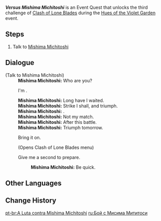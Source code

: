 {{Quest Infobox
|id            = 72720
|image         = Event Quest Versus Mishima Michitoshi.png
|type          = World
|requirement   = 
|characters    = Mishima Michitoshi; Traveler
|startLocation = [[Narukami Island]], [[Inazuma]]
|region        = Inazuma
|area          = Narukami Island
|prev          = Versus Yasuhiko Tarou
|next          = Versus Taroumaru
|otherRewards  = 
|event_name    = Hues of the Violet Garden
}}
'''''Versus Mishima Michitoshi''''' is an Event Quest that unlocks the third challenge of [[Clash of Lone Blades]] during the [[Hues of the Violet Garden]] event.

==Steps==
# Talk to [[Mishima Michitoshi]]

==Dialogue==
{{Quest Description|Here he comes &mdash; the samurai whose thoughts no one can really fathom, Mishima Michitoshi!}}
{{Dialogue Start}}
;(Talk to Mishima Michitoshi)
:'''Mishima Michitoshi:''' Who are you?
:{{DIcon}} I'm {{Traveler}}.
:'''Mishima Michitoshi:''' Long have I waited.
:'''Mishima Michitoshi:''' Strike I shall, and triumph.
:'''Mishima Michitoshi:''' {{sic|Blond-haired<!--Doesn't change based on gender-->}} {{MC|m=boy|f=girl}}.
:'''Mishima Michitoshi:''' Not my match.
:'''Mishima Michitoshi:''' After this battle.
:'''Mishima Michitoshi:''' Triumph tomorrow.
:{{DIcon}} Bring it on.
:;(Opens Clash of Lone Blades menu)
:{{DIcon}} Give me a second to prepare.
::'''Mishima Michitoshi:''' Be quick.
{{Dialogue End}}

==Other Languages==
{{Other Languages
|en      = Versus Mishima Michitoshi
|zhs     = 与三岛道世之战
|zhs_rm  = Yǔ Sāndǎo Dàoshì zhī Zhàn
|zht     = 與三島道世之戰
|zht_rm  = Yǔ Sāndǎo Dàoshì zhī Zhàn
|zh_tl   = Battle With Mishima Michitoshi
|ja      = 三島道世との一戦
|ja_rm   = Mishima Michitoshi to no Issen{{Assumed}}
|ja_tl   = Battle With Mishima Michitoshi
|ko      = 미시마 미치요와의 결투
|ko_rm   = Mishima Michiyo-waui Gyeoltu
|ko_tl   = Battle with Mishima Michiyo
|es      = El enfrentamiento contra Mishima Michitoshi
|es_tl   = The Confrontation Against Mishima Michitoshi
|fr      = Contre Mishima Michitoshi
|fr_tl   = Against Mishima Michitoshi
|ru      = Бой с Мисима Мититоси
|ru_tl   = Fight with Mishima Michitoshi
|th      = การประลองกับ Mishima Michitoshi
|th_rm   = 
|th_tl   = 
|vi      = Cuộc Chiến Với Mishima Michitoshi
|vi_tl   = Battle with Mishima Michitoshi
|de      = Kampf gegen Mishima Michitoshi
|de_tl   = Fight against Mishima Michitoshi
|id      = Melawan Mishima Michitoshi
|id_tl   = Versus Mishima Michitoshi
|pt      = A Luta contra Mishima Michitoshi
|pt_tl   = The Fight versus Mishima Michitoshi
}}

==Change History==
{{Change History|2.6}}

[[pt-br:A Luta contra Mishima Michitoshi]]
[[ru:Бой с Мисима Мититоси]]